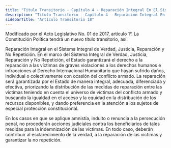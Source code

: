 ```yaml
---
title: "Titulo Transitorio - Capítulo 4 - Reparación Integral En El Sistema Integral De Verdad, Justicia, Reparación Y No Repetición  - Artículo Transitorio 18"
description: "Titulo Transitorio - Capítulo 4 - Reparación Integral En El Sistema Integral De Verdad, Justicia, Reparación Y No Repetición  - Artículo Transitorio 18"
sidebarTitle: "Artículo Transitorio 18"
---
```


<Warning>Modificado por el Acto Legislativo No. 01 de 2017, artículo 1°. La Constitución Política tendrá un nuevo título transitorio, así: </Warning>

Reparación Integral en el Sistema Integral de Verdad, Justicia, Reparación y No Repetición. En el marco del Sistema Integral de Verdad, Justicia, Reparación y No Repetición, el Estado garantizará el derecho a la reparación a las víctimas de graves violaciones a los derechos humanos e infracciones al Derecho Internacional Humanitario que hayan sufrido daños, individual o colectivamente con ocasión del conflicto armado. La reparación será garantizada por el Estado de manera integral, adecuada, diferenciada y efectiva, priorizando la distribución de las medidas de reparación entre las víctimas teniendo en cuenta el universo de víctimas del conflicto armado y buscando la igualdad en el acceso y la equidad en la distribución de los recursos disponibles, y dando preferencia en la atención a los sujetos de especial protección constitucional. 

<AccordionGroup>
    <Accordion
        title="Parágrafo"
        defaultOpen
    >
    En los casos en que se aplique amnistía, indulto o renuncia a la persecución penal, no procederán acciones judiciales contra los beneficiarios de tales medidas para la indemnización de las víctimas. En todo caso, deberán contribuir al esclarecimiento de la verdad, a la reparación de las víctimas y garantizar la no repetición.
    </Accordion>
</AccordionGroup>